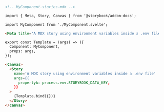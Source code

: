 ```md
<!-- MyComponent.stories.mdx -->

import { Meta, Story, Canvas } from '@storybook/addon-docs';

import MyComponent from './MyComponent.svelte';

<Meta title='A MDX story using environment variables inside a .env file' component={MyComponent}/>

export const Template = (args) => ({
  Component: MyComponent,
  props: args,
});

<Canvas>
  <Story
    name='A MDX story using environment variables inside a .env file'
    args={{
      propertyA: process.env.STORYBOOK_DATA_KEY,
    }}
  >
    {Template.bind({})}
  </Story>
</Canvas>
```